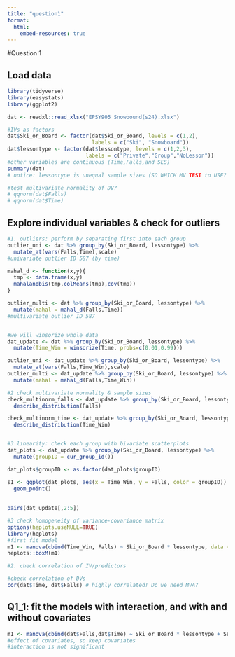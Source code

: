 ```yaml
---
title: "question1"
format:
  html:
    embed-resources: true
---
```



#Question 1

## Load data

```r
library(tidyverse)
library(easystats)
library(ggplot2)

dat <- readxl::read_xlsx("EPSY905 Snowbound(s24).xlsx")

#IVs as factors 
dat$Ski_or_Board <- factor(dat$Ski_or_Board, levels = c(1,2),
                           labels = c("Ski", "Snowboard"))
dat$lessontype <- factor(dat$lessontype, levels = c(1,2,3),
                         labels = c("Private","Group","NoLesson"))
#other variables are continuous (Time,Falls,and SES)
summary(dat)
# notice: lessontype is unequal sample sizes (SO WHICH MV TEST to USE? - pilais)

#test multivariate normality of DV? 
# qqnorm(dat$Falls)
# qqnorm(dat$Time)
```


## Explore individual variables & check for outliers
```r

#1. outliers: perform by separating first into each group
outlier_uni <- dat %>% group_by(Ski_or_Board, lessontype) %>% 
  mutate_at(vars(Falls,Time),scale)
#univariate outlier ID 587 (by time)

mahal_d <- function(x,y){
  tmp <- data.frame(x,y)
  mahalanobis(tmp,colMeans(tmp),cov(tmp))
}

outlier_multi <- dat %>% group_by(Ski_or_Board, lessontype) %>% 
  mutate(mahal = mahal_d(Falls,Time))
#multivariate outlier ID 587


#we will winsorize whole data
dat_update <- dat %>% group_by(Ski_or_Board, lessontype) %>%
  mutate(Time_Win = winsorize(Time, probs=c(0.01,0.99)))

outlier_uni <- dat_update %>% group_by(Ski_or_Board, lessontype) %>% 
  mutate_at(vars(Falls,Time_Win),scale)
outlier_multi <- dat_update %>% group_by(Ski_or_Board, lessontype) %>% 
  mutate(mahal = mahal_d(Falls,Time_Win))

#2 check multivariate normality & sample sizes 
check_multinorm_falls <- dat_update %>% group_by(Ski_or_Board, lessontype) %>%
  describe_distribution(Falls)

check_multinorm_time <- dat_update %>% group_by(Ski_or_Board, lessontype) %>%
  describe_distribution(Time_Win)


#3 linearity: check each group with bivariate scatterplots
dat_plots <- dat_update %>% group_by(Ski_or_Board, lessontype) %>%
  mutate(groupID = cur_group_id())

dat_plots$groupID <- as.factor(dat_plots$groupID)

s1 <- ggplot(dat_plots, aes(x = Time_Win, y = Falls, color = groupID)) + 
  geom_point() 
         
         
pairs(dat_update[,2:5])

#3 check homogeneity of variance-covariance matrix
options(heplots.useNULL=TRUE)
library(heplots)
#first fit model
m1 <- manova(cbind(Time_Win, Falls) ~ Ski_or_Board * lessontype, data = dat_update)
heplots::boxM(m1)

#2. check correlation of IV/predictors

#check correlation of DVs 
cor(dat$Time, dat$Falls) # highly correlated! Do we need MVA? 

```


## Q1_1: fit the models with interaction, and with and without covariates 

```r
m1 <- manova(cbind(dat$Falls,dat$Time) ~ Ski_or_Board * lessontype + SES, data = dat )
#effect of covariates, so keep covariates 
#interaction is not significant 
```

